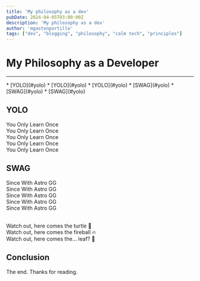 ```yaml
---
title: 'My philosophy as a dev'
pubDate: 2024-04-05T03:00:00Z
description: 'My philosophy as a dev'
author: 'mgastonportillo'
tags: ["dev", "blogging", "philosophy", "calm tech", "principles"]
---
```


# My Philosophy as a Developer
---
<TableOfContents>
* [YOLO](#yolo)
    * [YOLO](#yolo)
    * [YOLO](#yolo)
* [SWAG](#yolo)
    * [SWAG](#yolo)
    * [SWAG](#yolo)
</TableOfContents>

## YOLO
You Only Learn Once \
You Only Learn Once \
You Only Learn Once \
You Only Learn Once \
You Only Learn Once

## SWAG
Since With Astro GG \
Since With Astro GG \
Since With Astro GG \
Since With Astro GG \
Since With Astro GG

<br />
<Highlight style="blue">Watch out, here comes the turtle 🐢</Highlight>
<br />
<Highlight style="red">Watch out, here comes the fireball 🔥</Highlight>
<br />
<Highlight style="green">Watch out, here comes the... leaf? 🍃</Highlight>

## Conclusion

The end. Thanks for reading.
